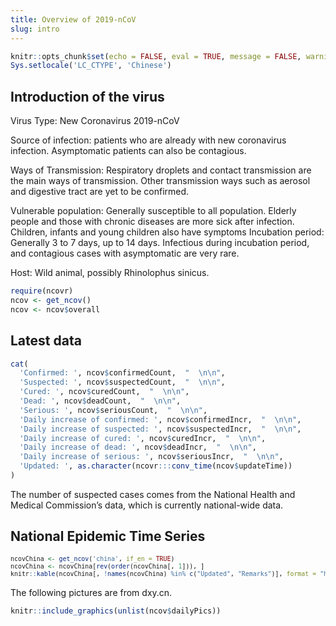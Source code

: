 ```yaml
---
title: Overview of 2019-nCoV
slug: intro
---
```


```r
knitr::opts_chunk$set(echo = FALSE, eval = TRUE, message = FALSE, warning = FALSE, error = FALSE)
Sys.setlocale('LC_CTYPE', 'Chinese')
```

## Introduction of the virus

Virus Type: New Coronavirus 2019-nCoV

Source of infection: patients who are already with new coronavirus infection. Asymptomatic patients can also be contagious.

Ways of Transmission: Respiratory droplets and contact transmission are the main ways of transmission. Other transmission ways such as aerosol and digestive tract are yet to be confirmed.

Vulnerable population: Generally susceptible to all population. Elderly people and those with chronic diseases are more sick after infection. Children, infants and young children also have symptoms
Incubation period: Generally 3 to 7 days, up to 14 days. Infectious during incubation period, and contagious cases with asymptomatic are very rare.

Host: Wild animal, possibly Rhinolophus sinicus. 


```r
require(ncovr)
ncov <- get_ncov()
ncov <- ncov$overall
```

## Latest data

```r
cat(
  'Confirmed: ', ncov$confirmedCount,  "  \n\n",
  'Suspected: ', ncov$suspectedCount,  "  \n\n",
  'Cured: ', ncov$curedCount,  "  \n\n",
  'Dead: ', ncov$deadCount,  "  \n\n",
  'Serious: ', ncov$seriousCount,  "  \n\n",
  'Daily increase of confirmed: ', ncov$confirmedIncr,  "  \n\n",
  'Daily increase of suspected: ', ncov$suspectedIncr,  "  \n\n",
  'Daily increase of cured: ', ncov$curedIncr,  "  \n\n",
  'Daily increase of dead: ', ncov$deadIncr,  "  \n\n",
  'Daily increase of serious: ', ncov$seriousIncr,  "  \n\n",
  'Updated: ', as.character(ncovr:::conv_time(ncov$updateTime))
)
```
The number of suspected cases comes from the National Health and Medical Commission's data, which is currently national-wide data.

## National Epidemic Time Series

<small>

```r
ncovChina <- get_ncov('china', if_en = TRUE)
ncovChina <- ncovChina[rev(order(ncovChina[, 1])), ]
knitr::kable(ncovChina[, !names(ncovChina) %in% c("Updated", "Remarks")], format = "html", row.names = FALSE)
```

</small>

The following pictures are from dxy.cn.

```r
knitr::include_graphics(unlist(ncov$dailyPics))
```
